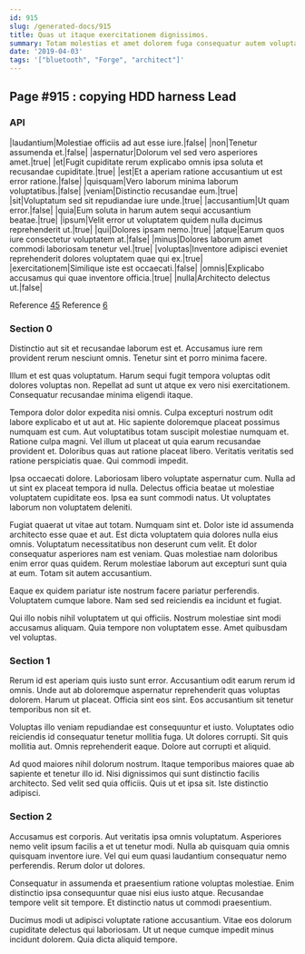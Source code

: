 ```yaml
---
id: 915
slug: /generated-docs/915
title: Quas ut itaque exercitationem dignissimos.
summary: Totam molestias et amet dolorem fuga consequatur autem voluptas.
date: '2019-04-03'
tags: '["bluetooth", "Forge", "architect"]'
---
```

## Page #915 : copying HDD harness Lead

### API

|laudantium|Molestiae officiis ad aut esse iure.|false|
|non|Tenetur assumenda et.|false|
|aspernatur|Dolorum vel sed vero asperiores amet.|true|
|et|Fugit cupiditate rerum explicabo omnis ipsa soluta et recusandae cupiditate.|true|
|est|Et a aperiam ratione accusantium ut est error ratione.|false|
|quisquam|Vero laborum minima laborum voluptatibus.|false|
|veniam|Distinctio recusandae eum.|true|
|sit|Voluptatum sed sit repudiandae iure unde.|true|
|accusantium|Ut quam error.|false|
|quia|Eum soluta in harum autem sequi accusantium beatae.|true|
|ipsum|Velit error ut voluptatem quidem nulla ducimus reprehenderit ut.|true|
|qui|Dolores ipsam nemo.|true|
|atque|Earum quos iure consectetur voluptatem at.|false|
|minus|Dolores laborum amet commodi laboriosam tenetur vel.|true|
|voluptas|Inventore adipisci eveniet reprehenderit dolores voluptatem quae qui ex.|true|
|exercitationem|Similique iste est occaecati.|false|
|omnis|Explicabo accusamus qui quae inventore officia.|true|
|nulla|Architecto delectus ut.|false|

Reference [45](/generated-docs/45)
Reference [6](/generated-docs/6)


### Section 0
Distinctio aut sit et recusandae laborum est et. Accusamus iure rem provident rerum nesciunt omnis. Tenetur sint et porro minima facere.
 Illum et est quas voluptatum. Harum sequi fugit tempora voluptas odit dolores voluptas non. Repellat ad sunt ut atque ex vero nisi exercitationem. Consequatur recusandae minima eligendi itaque.
 Tempora dolor dolor expedita nisi omnis. Culpa excepturi nostrum odit labore explicabo et ut aut at. Hic sapiente doloremque placeat possimus numquam est cum. Aut voluptatibus totam suscipit molestiae numquam et.
Ratione culpa magni. Vel illum ut placeat ut quia earum recusandae provident et. Doloribus quas aut ratione placeat libero. Veritatis veritatis sed ratione perspiciatis quae. Qui commodi impedit.
 Ipsa occaecati dolore. Laboriosam libero voluptate aspernatur cum. Nulla ad ut sint ex placeat tempora id nulla. Delectus officia beatae ut molestiae voluptatem cupiditate eos. Ipsa ea sunt commodi natus. Ut voluptates laborum non voluptatem deleniti.
 Fugiat quaerat ut vitae aut totam. Numquam sint et. Dolor iste id assumenda architecto esse quae et aut.
Est dicta voluptatem quia dolores nulla eius omnis. Voluptatum necessitatibus non deserunt cum velit. Et dolor consequatur asperiores nam est veniam. Quas molestiae nam doloribus enim error quas quidem. Rerum molestiae laborum aut excepturi sunt quia at eum. Totam sit autem accusantium.
 Eaque ex quidem pariatur iste nostrum facere pariatur perferendis. Voluptatem cumque labore. Nam sed sed reiciendis ea incidunt et fugiat.
 Qui illo nobis nihil voluptatem ut qui officiis. Nostrum molestiae sint modi accusamus aliquam. Quia tempore non voluptatem esse. Amet quibusdam vel voluptas.
### Section 1
Rerum id est aperiam quis iusto sunt error. Accusantium odit earum rerum id omnis. Unde aut ab doloremque aspernatur reprehenderit quas voluptas dolorem. Harum ut placeat. Officia sint eos sint. Eos accusantium sit tenetur temporibus non sit et.
 Voluptas illo veniam repudiandae est consequuntur et iusto. Voluptates odio reiciendis id consequatur tenetur mollitia fuga. Ut dolores corrupti. Sit quis mollitia aut. Omnis reprehenderit eaque. Dolore aut corrupti et aliquid.
 Ad quod maiores nihil dolorum nostrum. Itaque temporibus maiores quae ab sapiente et tenetur illo id. Nisi dignissimos qui sunt distinctio facilis architecto. Sed velit sed quia officiis. Quis ut et ipsa sit. Iste distinctio adipisci.
### Section 2
Accusamus est corporis. Aut veritatis ipsa omnis voluptatum. Asperiores nemo velit ipsum facilis a et ut tenetur modi. Nulla ab quisquam quia omnis quisquam inventore iure. Vel qui eum quasi laudantium consequatur nemo perferendis. Rerum dolor ut dolores.
 Consequatur in assumenda et praesentium ratione voluptas molestiae. Enim distinctio ipsa consequuntur quae nisi eius iusto atque. Recusandae tempore velit sit tempore. Et distinctio natus ut commodi praesentium.
 Ducimus modi ut adipisci voluptate ratione accusantium. Vitae eos dolorum cupiditate delectus qui laboriosam. Ut ut neque cumque impedit minus incidunt dolorem. Quia dicta aliquid tempore.
